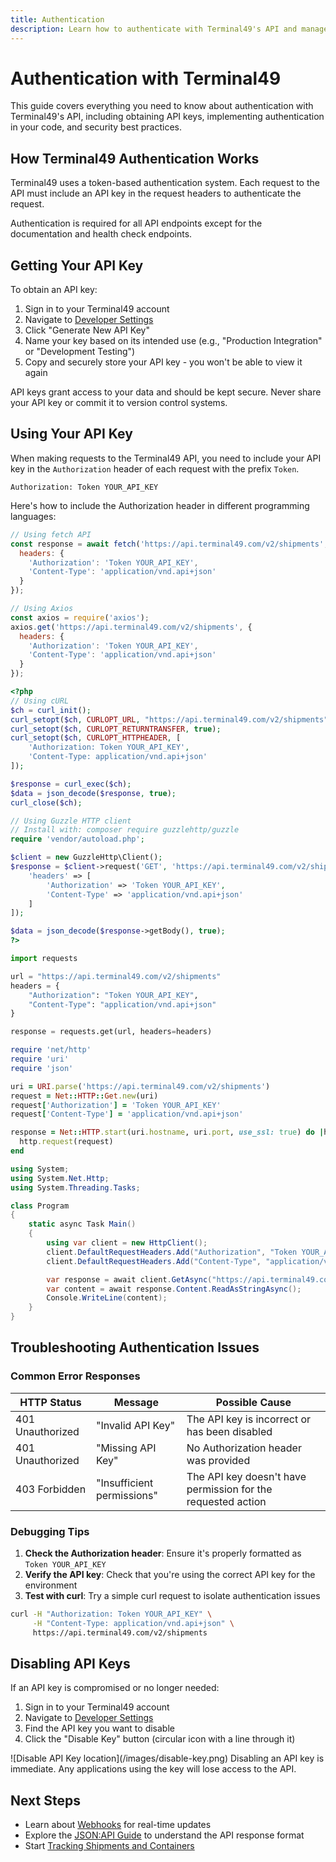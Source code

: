```yaml
---
title: Authentication
description: Learn how to authenticate with Terminal49's API and manage your API keys securely.
---
```


# Authentication with Terminal49

This guide covers everything you need to know about authentication with Terminal49's API, including obtaining API keys, implementing authentication in your code, and security best practices.

## How Terminal49 Authentication Works

Terminal49 uses a token-based authentication system. Each request to the API must include an API key in the request headers to authenticate the request.

<Note>
  Authentication is required for all API endpoints except for the documentation and health check endpoints.
</Note>

## Getting Your API Key

To obtain an API key:

1. Sign in to your Terminal49 account
2. Navigate to [Developer Settings](https://app.terminal49.com/developers/api-keys)
3. Click "Generate New API Key"
4. Name your key based on its intended use (e.g., "Production Integration" or "Development Testing")
5. Copy and securely store your API key - you won't be able to view it again

<Warning>
  API keys grant access to your data and should be kept secure. Never share your API key or commit it to version control systems.
</Warning>

## Using Your API Key

When making requests to the Terminal49 API, you need to include your API key in the `Authorization` header of each request with the prefix `Token`.

```
Authorization: Token YOUR_API_KEY
```

Here's how to include the Authorization header in different programming languages:

```javascript title="JavaScript/Node.js"
// Using fetch API
const response = await fetch('https://api.terminal49.com/v2/shipments', {
  headers: {
    'Authorization': 'Token YOUR_API_KEY',
    'Content-Type': 'application/vnd.api+json'
  }
});

// Using Axios
const axios = require('axios');
axios.get('https://api.terminal49.com/v2/shipments', {
  headers: {
    'Authorization': 'Token YOUR_API_KEY',
    'Content-Type': 'application/vnd.api+json'
  }
});
```

```php title="PHP"
<?php
// Using cURL
$ch = curl_init();
curl_setopt($ch, CURLOPT_URL, "https://api.terminal49.com/v2/shipments");
curl_setopt($ch, CURLOPT_RETURNTRANSFER, true);
curl_setopt($ch, CURLOPT_HTTPHEADER, [
    'Authorization: Token YOUR_API_KEY',
    'Content-Type: application/vnd.api+json'
]);

$response = curl_exec($ch);
$data = json_decode($response, true);
curl_close($ch);

// Using Guzzle HTTP client
// Install with: composer require guzzlehttp/guzzle
require 'vendor/autoload.php';

$client = new GuzzleHttp\Client();
$response = $client->request('GET', 'https://api.terminal49.com/v2/shipments', [
    'headers' => [
        'Authorization' => 'Token YOUR_API_KEY',
        'Content-Type' => 'application/vnd.api+json'
    ]
]);

$data = json_decode($response->getBody(), true);
?>
```

```python title="Python"
import requests

url = "https://api.terminal49.com/v2/shipments"
headers = {
    "Authorization": "Token YOUR_API_KEY",
    "Content-Type": "application/vnd.api+json"
}

response = requests.get(url, headers=headers)
```

```ruby title="Ruby"
require 'net/http'
require 'uri'
require 'json'

uri = URI.parse('https://api.terminal49.com/v2/shipments')
request = Net::HTTP::Get.new(uri)
request['Authorization'] = 'Token YOUR_API_KEY'
request['Content-Type'] = 'application/vnd.api+json'

response = Net::HTTP.start(uri.hostname, uri.port, use_ssl: true) do |http|
  http.request(request)
end
```

```csharp title="C#"
using System;
using System.Net.Http;
using System.Threading.Tasks;

class Program
{
    static async Task Main()
    {
        using var client = new HttpClient();
        client.DefaultRequestHeaders.Add("Authorization", "Token YOUR_API_KEY");
        client.DefaultRequestHeaders.Add("Content-Type", "application/vnd.api+json");

        var response = await client.GetAsync("https://api.terminal49.com/v2/shipments");
        var content = await response.Content.ReadAsStringAsync();
        Console.WriteLine(content);
    }
}
```

## Troubleshooting Authentication Issues

### Common Error Responses

| HTTP Status | Message | Possible Cause |
|-------------|---------|----------------|
| 401 Unauthorized | "Invalid API Key" | The API key is incorrect or has been disabled |
| 401 Unauthorized | "Missing API Key" | No Authorization header was provided |
| 403 Forbidden | "Insufficient permissions" | The API key doesn't have permission for the requested action |

### Debugging Tips

1. **Check the Authorization header**: Ensure it's properly formatted as `Token YOUR_API_KEY`
2. **Verify the API key**: Check that you're using the correct API key for the environment
3. **Test with curl**: Try a simple curl request to isolate authentication issues

```bash title="curl Example"
curl -H "Authorization: Token YOUR_API_KEY" \
     -H "Content-Type: application/vnd.api+json" \
     https://api.terminal49.com/v2/shipments
```

## Disabling API Keys

If an API key is compromised or no longer needed:

1. Sign in to your Terminal49 account
2. Navigate to [Developer Settings](https://app.terminal49.com/developers/api-keys)
3. Find the API key you want to disable
4. Click the "Disable Key" button (circular icon with a line through it)

<Frame caption="Disable API Key button location">
  ![Disable API Key location](/images/disable-key.png)
</Frame>

<Warning>
  Disabling an API key is immediate. Any applications using the key will lose access to the API.
</Warning>

## Next Steps

- Learn about [Webhooks](/api-docs/in-depth-guides/webhooks) for real-time updates
- Explore the [JSON:API Guide](/api-docs/in-depth-guides/json-api-guide) to understand the API response format
- Start [Tracking Shipments and Containers](/api-docs/getting-started/tracking-shipments-and-containers)
